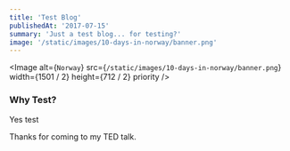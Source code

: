 ```yaml
---
title: 'Test Blog'
publishedAt: '2017-07-15'
summary: 'Just a test blog... for testing?'
image: '/static/images/10-days-in-norway/banner.png'
---
```


<Image
  alt={`Norway`}
  src={`/static/images/10-days-in-norway/banner.png`}
  width={1501 / 2}
  height={712 / 2}
  priority
/>

### Why Test?

Yes test

Thanks for coming to my TED talk.
